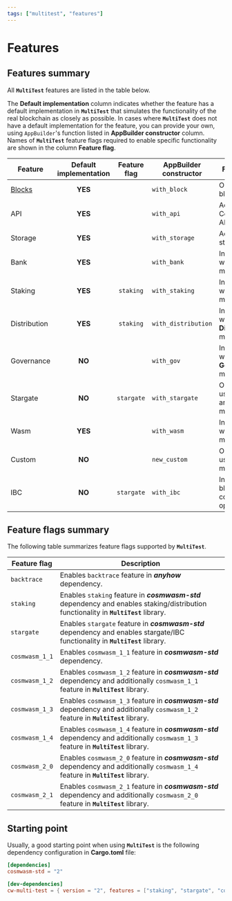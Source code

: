 ```yaml
---
tags: ["multitest", "features"]
---
```


# Features

## Features summary

All **`MultiTest`** features are listed in the table below.

The **Default&nbsp;implementation** column indicates whether the feature has a default
implementation in **`MultiTest`** that simulates the functionality of the real blockchain as closely
as possible. In cases where **`MultiTest`** does not have a default implementation for the feature,
you can provide your own, using `AppBuilder`'s function listed in **AppBuilder&nbsp;constructor**
column. Names of **`MultiTest`** feature flags required to enable specific functionality are shown
in the column **Feature&nbsp;flag**.

| Feature          | Default<br/>implementation | Feature<br/>flag | AppBuilder<br/>constructor | Functionality                                      |
| ---------------- | :------------------------: | :--------------: | -------------------------- | -------------------------------------------------- |
| [Blocks](blocks) |          **YES**           |                  | `with_block`               | Operations on blocks.                              |
| API              |          **YES**           |                  | `with_api`                 | Access to CosmWasm API.                            |
| Storage          |          **YES**           |                  | `with_storage`             | Access to storage.                                 |
| Bank             |          **YES**           |                  | `with_bank`                | Interactions with **Bank** module.                 |
| Staking          |          **YES**           |    `staking`     | `with_staking`             | Interactions with **Staking** module.              |
| Distribution     |          **YES**           |    `staking`     | `with_distribution`        | Interactions with **Distribution** module.         |
| Governance       |           **NO**           |                  | `with_gov`                 | Interactions with **Governance** module.           |
| Stargate         |           **NO**           |    `stargate`    | `with_stargate`            | Operations using `Stargate` and/or `Any` messages. |
| Wasm             |          **YES**           |                  | `with_wasm`                | Interactions with **Wasm** module.                 |
| Custom           |           **NO**           |                  | `new_custom`               | Operations using custom module.                    |
| IBC              |           **NO**           |    `stargate`    | `with_ibc`                 | Inter-blockchain communication operations.         |

## Feature flags summary

The following table summarizes feature flags supported by **`MultiTest`**.

| Feature flag   | Description                                                                                                                           |
| -------------- | ------------------------------------------------------------------------------------------------------------------------------------- |
| `backtrace`    | Enables `backtrace` feature in _**anyhow**_ dependency.                                                                               |
| `staking`      | Enables `staking` feature in _**cosmwasm-std**_ dependency and enables staking/distribution functionality in **`MultiTest`** library. |
| `stargate`     | Enables `stargate` feature in _**cosmwasm-std**_ dependency and enables stargate/IBC functionality in **`MultiTest`** library.        |
| `cosmwasm_1_1` | Enables `cosmwasm_1_1` feature in _**cosmwasm-std**_ dependency.                                                                      |
| `cosmwasm_1_2` | Enables `cosmwasm_1_2` feature in _**cosmwasm-std**_ dependency and additionally `cosmwasm_1_1` feature in **`MultiTest`** library.   |
| `cosmwasm_1_3` | Enables `cosmwasm_1_3` feature in _**cosmwasm-std**_ dependency and additionally `cosmwasm_1_2` feature in **`MultiTest`** library.   |
| `cosmwasm_1_4` | Enables `cosmwasm_1_4` feature in _**cosmwasm-std**_ dependency and additionally `cosmwasm_1_3` feature in **`MultiTest`** library.   |
| `cosmwasm_2_0` | Enables `cosmwasm_2_0` feature in _**cosmwasm-std**_ dependency and additionally `cosmwasm_1_4` feature in **`MultiTest`** library.   |
| `cosmwasm_2_1` | Enables `cosmwasm_2_1` feature in _**cosmwasm-std**_ dependency and additionally `cosmwasm_2_0` feature in **`MultiTest`** library.   |

## Starting point

Usually, a good starting point when using **`MultiTest`** is the following dependency configuration
in **Cargo.toml** file:

```toml filename="Cargo.toml" copy
[dependencies]
cosmwasm-std = "2"

[dev-dependencies]
cw-multi-test = { version = "2", features = ["staking", "stargate", "cosmwasm_2_1"] }
```
